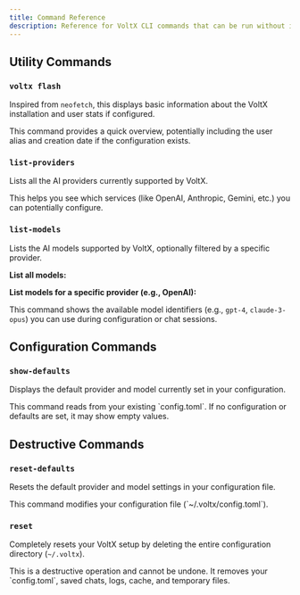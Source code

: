 ```yaml
---
title: Command Reference
description: Reference for VoltX CLI commands that can be run without initial configuration.
---
```



## Utility Commands

### `voltx flash`

Inspired from `neofetch`, this displays basic information about the VoltX installation and user stats if configured.

<DynamicCodeBlock lang="bash" code="voltx flash" />

This command provides a quick overview, potentially including the user alias and creation date if the configuration exists.

### `list-providers`

Lists all the AI providers currently supported by VoltX.

<DynamicCodeBlock lang="bash" code="voltx list-providers" />

This helps you see which services (like OpenAI, Anthropic, Gemini, etc.) you can potentially configure.

### `list-models`

Lists the AI models supported by VoltX, optionally filtered by a specific provider.

**List all models:**

<DynamicCodeBlock lang="bash" code="voltx list-models " />

**List models for a specific provider (e.g., OpenAI):**

<DynamicCodeBlock lang="bash" code="voltx list-models --provider openai" />

This command shows the available model identifiers (e.g., `gpt-4`, `claude-3-opus`) you can use during configuration or chat sessions.

## Configuration Commands

### `show-defaults`

Displays the default provider and model currently set in your configuration.

<DynamicCodeBlock lang="bash" code="voltx config show-defaults" />

<Callout>
	This command reads from your existing `config.toml`. If no configuration or
	defaults are set, it may show empty values.
</Callout>

## Destructive Commands

### `reset-defaults`

Resets the default provider and model settings in your configuration file.

<DynamicCodeBlock lang="bash" code="voltx config reset-defaults" />

<Callout title="Requires Confirmation">
	This command modifies your configuration file (`~/.voltx/config.toml`).
</Callout>

### `reset`

Completely resets your VoltX setup by deleting the entire configuration directory (`~/.voltx`).

<DynamicCodeBlock lang="bash" code="voltx reset" />

<Callout title="Irreversible Action">
	This is a destructive operation and cannot be undone. It removes your
	`config.toml`, saved chats, logs, cache, and temporary files.
</Callout>
